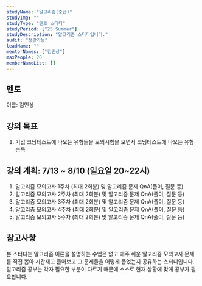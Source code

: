 ```yaml
---
studyName: "알고리즘(중급)"
studyImg: ""
studyType: "멘토 스터디"
studyPeriod: ["25 Summer"]
studyDescription: "알고리즘 스터디입니다."
audit: "청강가능"
leadName: ""
mentorNames: ["김민상"]
maxPeople: 20
memberNameList: []
---
```



## 멘토 
이름: 김민상  

## 강의 목표
1. 기업 코딩테스트에 나오는 유형들을 모의시험을 보면서 코딩테스트에 나오는 유형 습득

## 강의 계획: 7/13 ~ 8/10 (일요일 20~22시)
1. 알고리즘 모의고사 1주차 (최대 2회분) 및 알고리즘 문제 QnA(풀이, 질문 등)
2. 알고리즘 모의고사 2주차 (최대 2회분) 및 알고리즘 문제 QnA(풀이, 질문 등)
3. 알고리즘 모의고사 3주차 (최대 2회분) 및 알고리즘 문제 QnA(풀이, 질문 등)
4. 알고리즘 모의고사 4주차 (최대 2회분) 및 알고리즘 문제 QnA(풀이, 질문 등)
5. 알고리즘 모의고사 5주차 (최대 2회분) 및 알고리즘 문제 QnA(풀이, 질문 등)

## 참고사항
본 스터디는 알고리즘 이론을 설명하는 수업은 없고 매주 쉬운 알고리즘 모의고사 문제를 직접 뽑아 시간재고 풀어보고 그 문제들을 어떻게 풀었는지 공유하는 스터디입니다.   
알고리즘 공부는 각자 필요한 부분이 다르기 때문에 스스로 현재 상황에 맞게 공부가 필요합니다.

